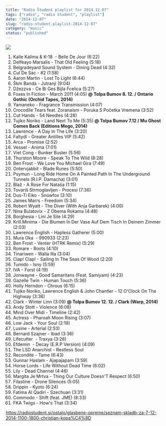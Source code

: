 ```yaml
---
title: "Radio Študent playlist for 2014.12.07"
tags: ["radio", "radio študent", "playlist"]
date: "2014-12-07"
slug: "radio-student-playlist-2014-12-07"
category: "music"
status: "published"
---
```


![](https://radiostudent.si/sites/default/files/styles/thumbnail_w530/public/slike/2014-12-07-glasbene-opreme-seznam-skladb-za-7.12.2014-11.00-18.00-christian-kopa%C4%8D-35196.jpg?itok=AOWZB_Hv)

1. Kalle Kalima & K-18  - Belle De Jour (6:22)
2. Delfeayo Marsalis - That Old Feeling (5:18)
3. Belgradeyard Sound System - Dining Dead (4:32)
4. Cul De Sac - #2 (1:58)
5. Aaron Martin - Lost To Light (6:44)
6. Škm Banda - Jutranji (9:04)
7. Džezzva - Ce Bi Ges Bijla Fcelica (5:27)
8. Foxes In Fiction - March 2011 (4:05) **@ Tolpa Bumov 8. 12. / Ontario Gothic (Orchid Tapes, 2014)**
9. Yamaneko - Fragrance Transmission (4:07)
10. Crocodile Tears feat. Zoranaism - Poruka S Početka Vremena (3:52)
11. Cut Hands - 54 Needles (4:28)
12. Tujiko Noriko - Land Next To Me (5:35) **@ Tolpa Bumov 7.12 / Mu Ghost Comes Back (Editions Mego, 2014)**
13. Lawrence - A Day In The Life (3:20)
14. Faltydl - Greater Antilles VIP (5:42)
15. Arca - Promise (2:52)
16. Vessel - Anima (7:01)
17. Viet Cong - Bunker Buster (5:56)
18. Thurston Moore - Speak To The Wild (8:28)
19. Ben Frost - We Love You Michael Gira (7:49)
20. Ontervjabbit - Blade Runes (5:50)
21. Psymun - Long Ride Home On A Painted Path In The Underground Tunnels (R.I.P. Damacha) (3:01)
22. Blaž - A Rose For Nataša (1:15)
23. Tovariš Strmoglavljen - Procesi (7:36)
24. Dus-Ti Eiko - Snowfox (3:10)
25. James Marrs - Freedom (5:34)
26. Robert Wyatt - The Diver (With Anja Garbarek) (4:00)
27. Nina Bulatovix - Z Obema Rokama (4:48)
28. Borghesia - Lini Je Sile (4:29)
29. Krill.Minima - Die Blumen In Der Vase Auf Dem Tisch In Deinem Zimmer (2:03)
30. Lawrence English - Hapless Gatherer (5:00)
31. Mura Oka  - 990933 (2:23)
32. Ben Frost - Venter (HTRK Remix) (5:29)
33. Romare - Roots (4:10)
34. Tinariwen - Walla Illa (3:04)
35. Clap! Clap! - Sailing In The Seas Of Wood (2:20)
36. Tumido - Isny (5:59)
37. IVA - Forst (4:19)
38. Jonwayne - Good Samaritans (Feat. Samiyam) (4:23)
39. Gazelle Twin - Human Touch (5:36)
40. Holly Herndon - Chrous (6:15)
41. Tujiko Noriko, Lawrence English & John Chantler - 12 O'Clock On The Highway (3:36)
42. Clark - Winter Linn (3:09) **@ Tolpa Bumov 12. 12. / Clark (Warp, 2014)**
43. Andy Stott - Violence (6:08)
44. Mind Over Midi - Timeline (2:42)
45. Actress - Pharoah Moon Rising (3:07)
46. Low Jack - Your Soul (2:19)
47. Lusine - Arterial (2:53)
48. Bernard Szajner - Ibad (3:36)
49. Lifecutter  - Traxya (3:28)
50. Efdemin  - Decay (E.R.P Version) (4:09)
51. The LSD Anarchist - Restless Soul
52. Recondite - Tame (6:43)
53. Gunnar Haslam - Ajapajapam (3:59)
54. Horse Lords - Life Without Dead Time (6:02)
55. Lily - Dead Channel (4:46)
56. Margita Je Mrtva - Thing Our Culture Doesn'T Respect (6:50)
57. Filastine - Drone Silences (5:05)
58. Drippin - Kyoto (6:24)
59. Fatima Al Qadiri - Szechuan (3:31)
60. Commodo - Shift (feat. JME) (8:33)
61. FKA Twigs - How's That (3:34)

https://radiostudent.si/ostalo/glasbene-opreme/seznam-skladb-za-7-12-2014-1100-1800-christian-kopa%C4%8D
